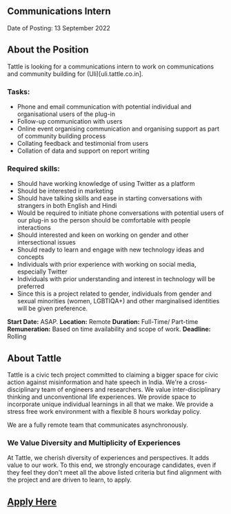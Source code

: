 ## Communications Intern

Date of Posting: 13 September 2022

## About the Position
Tattle is looking for a communications intern to work on communications and community building for (Uli)[uli.tattle.co.in].          

### Tasks: 
* Phone and email communication with potential individual and organisational users of the plug-in
* Follow-up communication with users
* Online event organising communication and organising support as part of community building process
* Collating feedback and testimonial from users 
* Collation of data and support on report writing

### Required skills: 
* Should have working knowledge of using Twitter as a platform
* Should be interested in marketing
* Should have talking skills and ease in starting conversations with strangers in both English and Hindi
* Would be required to initiate phone conversations with potential users of our plug-in so the person should be comfortable with people interactions
* Should interested and keen on working on gender and other intersectional issues
* Should ready to learn and engage with new technology ideas and concepts
* Individuals with prior experience with working on social media, especially Twitter 
* Individuals with prior understanding and interest in technology will be preferred
* Since this is a project related to gender, individuals from gender and sexual minorities (women, LGBTIQA+) and other marginalised identities will be given preference. 

**Start Date:** ASAP.
**Location:** Remote
**Duration:** Full-Time/ Part-time
**Remuneration:** Based on time availability and scope of work. 
**Deadline:** Rolling 

## About Tattle
Tattle is a civic tech project committed to claiming a bigger space for civic action against misinformation and hate speech in India. We're a cross-disciplinary team of engineers and researchers. We value inter-disciplinary thinking and unconventional life experiences. We provide space to incorporate unique individual learnings in all that we make. We provide a stress free work environment with a flexible 8 hours workday policy. 


We are a fully remote team that communicates asynchronously.

### We Value Diversity and Multiplicity of Experiences
At Tattle, we cherish diversity of experiences and perspectives. It adds value to our work. To this end, we strongly encourage candidates, even if they feel they don't meet all the above listed criteria but find alignment with the project and are driven to learn, to apply.

## [Apply Here](https://docs.google.com/forms/d/e/1FAIpQLSf9kH9vWZoscBzxMITtxbTlmUJlogj9HejsZXUjs_H1dzssuQ/viewform?usp=sf_link)
